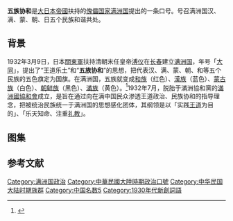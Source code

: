 
{{distinguish|五族共和}}

'''五族协和'''是[[大日本帝國|大日本帝國]]扶持的[[傀儡国家|傀儡国家]][[满洲国|满洲国]]提出的一条口号。号召满洲国汉、满、蒙、朝、日五个民族和谐共处。

==背景==
1932年3月9日，日本[[關東軍|關東軍]]扶持清朝末任皇帝[[溥仪|溥仪]]在[[长春|长春]]建立[[满洲国|满洲国]]，年号「[[大同_(满洲国)|大同]]」，提出了“王道乐土”和“'''五族协和'''”的思想，把代表汉、满、蒙、朝、和等五个民族的五色旗定为国旗。在满洲国，五族就变成[[和族|和族]]（红色）、[[漢族|漢族]]（蓝色）、[[蒙古族|蒙古族]]（白色）、[[朝鲜族|朝鲜族]]（黑色）、[[滿族|滿族]]（黄色）。<ref>{{Cite web|url=http://flagspot.net/flags/cn_j_mk.html|title=Manchukuo (Japanese Puppet State in China)|trans_title=满洲国（日本在中国扶植的傀儡国家）|publisher=[[世界旗帜网|世界旗帜网]]|language=en|date=2009-08-08|accessdate=2010-12-15|archive-date=2017-11-25|archive-url=https://web.archive.org/web/20171125213131/https://flagspot.net/flags/cn_j_mk.html|dead-url=no}}</ref>1932年7月，脱胎于滿洲協和黨的[[滿洲國協和會|滿洲國協和會]]成立，是旨在通过向在满中国民众渗透王道政治、民族协和的指导理念，把被统治民族统一于满洲国的思想感化团体，其纲领是以「实践[[王道_(儒家思想)|王道]]为目的」、「乐天知命、注重[[礼教|礼教]]」。

==图集==
{{gallery|height=200
|File:察南自治政府宣传画3.jpg|[[察南自治政府|察南自治政府]]的五族协和宣传画
|File:ManStamp Women.jpg|满洲国的五族协和邮票
|File:Manchukuo011.jpg|日華滿恊助天下太平中的五色旗
|File:满洲中央银行发行的壹圆纸币.jpg|[[滿洲中央銀行|滿洲中央銀行]]发行的纸币
}}

== 参考文献 ==
{{Reflist}}

[[Category:满洲国政治|Category:满洲国政治]]
[[Category:中華民國大陸時期政治口號|Category:中華民國大陸時期政治口號]]
[[Category:中华民国大陆时期族群|Category:中华民国大陆时期族群]]
[[Category:中国名数5|Category:中国名数5]]
[[Category:1930年代新創詞語|Category:1930年代新創詞語]]